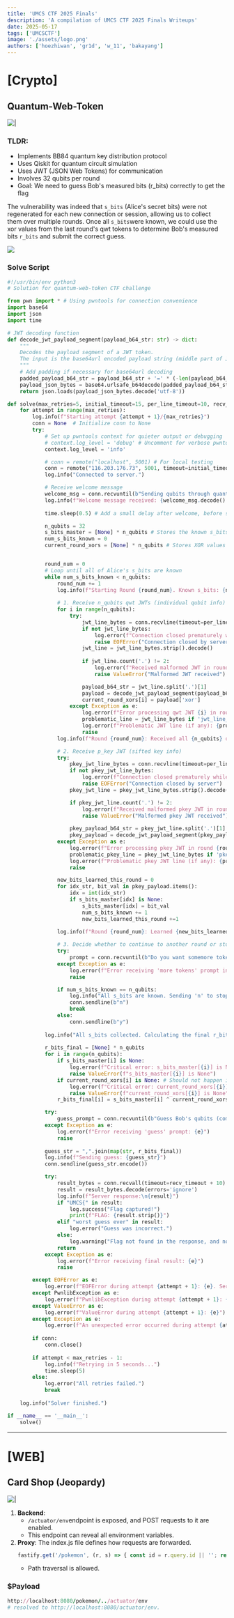 ```yaml
---
title: 'UMCS CTF 2025 Finals'
description: 'A compilation of UMCS CTF 2025 Finals Writeups'
date: 2025-05-17
tags: ['UMCSCTF']
image: './assets/logo.png'
authors: ['hoezhiwan', 'gr1d', 'w_11', 'bakayang']
---
```


# [Crypto]
## Quantum-Web-Token

![|](./assets/crypto/question.png)

### TLDR:
- Implements BB84 quantum key distribution protocol
- Uses Qiskit for quantum circuit simulation
- Uses JWT (JSON Web Tokens) for communication
- Involves 32 qubits per round
- Goal: We need to guess Bob's measured bits (r_bits) correctly to get the flag

The vulnerability was indeed that `s_bits` (Alice's secret bits) were not regenerated for each new connection or session, allowing us to collect them over multiple rounds. Once all `s_bits`were known, we could use the xor values from the last round's qwt tokens to determine Bob's measured bits `r_bits` and submit the correct guess.

![](./assets/crypto/flag.png)  

### Solve Script

```python
#!/usr/bin/env python3
# Solution for quantum-web-token CTF challenge

from pwn import * # Using pwntools for connection convenience
import base64
import json
import time

# JWT decoding function
def decode_jwt_payload_segment(payload_b64_str: str) -> dict:
    """
    Decodes the payload segment of a JWT token.
    The input is the base64url encoded payload string (middle part of JWT).
    """
    # Add padding if necessary for base64url decoding
    padded_payload_b64_str = payload_b64_str + '=' * (-len(payload_b64_str) % 4)
    payload_json_bytes = base64.urlsafe_b64decode(padded_payload_b64_str)
    return json.loads(payload_json_bytes.decode('utf-8'))

def solve(max_retries=5, initial_timeout=15, per_line_timeout=10, recv_timeout=10): # Increased timeouts
    for attempt in range(max_retries):
        log.info(f"Starting attempt {attempt + 1}/{max_retries}")
        conn = None  # Initialize conn to None
        try:
            # Set up pwntools context for quieter output or debugging
            # context.log_level = 'debug' # Uncomment for verbose pwntools output
            context.log_level = 'info'

            # conn = remote("localhost", 5001) # For local testing
            conn = remote("116.203.176.73", 5001, timeout=initial_timeout)
            log.info("Connected to server.")

            # Receive welcome message
            welcome_msg = conn.recvuntil(b"Sending qubits through quantum channel:\n", timeout=recv_timeout)
            log.info(f"Welcome message received: {welcome_msg.decode().strip()}")
            
            time.sleep(0.5) # Add a small delay after welcome, before server sends JWTs

            n_qubits = 32
            s_bits_master = [None] * n_qubits # Stores the known s_bits from Alice
            num_s_bits_known = 0
            current_round_xors = [None] * n_qubits # Stores XOR values for the current round (needs to be accessible after loop)


            round_num = 0
            # Loop until all of Alice's s_bits are known
            while num_s_bits_known < n_qubits:
                round_num += 1
                log.info(f"Starting Round {round_num}. Known s_bits: {num_s_bits_known}/{n_qubits}")
                
                # 1. Receive n_qubits qwt JWTs (individual qubit info)
                for i in range(n_qubits):
                    try:
                        jwt_line_bytes = conn.recvline(timeout=per_line_timeout) 
                        if not jwt_line_bytes:
                            log.error(f"Connection closed prematurely while reading qwt JWT {i} in round {round_num}.")
                            raise EOFError("Connection closed by server")
                        jwt_line = jwt_line_bytes.strip().decode()
                        
                        if jwt_line.count('.') != 2:
                            log.error(f"Received malformed JWT in round {round_num}, JWT {i}: {jwt_line}")
                            raise ValueError("Malformed JWT received")

                        payload_b64_str = jwt_line.split('.')[1]
                        payload = decode_jwt_payload_segment(payload_b64_str)
                        current_round_xors[i] = payload['xor']
                    except Exception as e:
                        log.error(f"Error processing qwt JWT {i} in round {round_num}: {e}")
                        problematic_line = jwt_line_bytes if 'jwt_line_bytes' in locals() and jwt_line_bytes is not None else b'N/A'
                        log.error(f"Problematic JWT line (if any): {problematic_line.decode(errors='ignore')}")
                        raise 
                log.info(f"Round {round_num}: Received all {n_qubits} qwt JWTs.")

                # 2. Receive p_key JWT (sifted key info)
                try:
                    pkey_jwt_line_bytes = conn.recvline(timeout=per_line_timeout)
                    if not pkey_jwt_line_bytes:
                        log.error(f"Connection closed prematurely while reading pkey JWT in round {round_num}.")
                        raise EOFError("Connection closed by server")
                    pkey_jwt_line = pkey_jwt_line_bytes.strip().decode()

                    if pkey_jwt_line.count('.') != 2:
                        log.error(f"Received malformed pkey JWT in round {round_num}: {pkey_jwt_line}")
                        raise ValueError("Malformed pkey JWT received")
                    
                    pkey_payload_b64_str = pkey_jwt_line.split('.')[1]
                    pkey_payload = decode_jwt_payload_segment(pkey_payload_b64_str)
                except Exception as e:
                    log.error(f"Error processing pkey JWT in round {round_num}: {e}")
                    problematic_pkey_line = pkey_jwt_line_bytes if 'pkey_jwt_line_bytes' in locals() and pkey_jwt_line_bytes is not None else b'N/A'
                    log.error(f"Problematic pkey JWT line (if any): {problematic_pkey_line.decode(errors='ignore')}")
                    raise

                new_bits_learned_this_round = 0
                for idx_str, bit_val in pkey_payload.items():
                    idx = int(idx_str) 
                    if s_bits_master[idx] is None:
                        s_bits_master[idx] = bit_val
                        num_s_bits_known += 1
                        new_bits_learned_this_round +=1
                
                log.info(f"Round {round_num}: Learned {new_bits_learned_this_round} new s_bits. Total known: {num_s_bits_known}/{n_qubits}")

                # 3. Decide whether to continue to another round or stop
                try:
                    prompt = conn.recvuntil(b"Do you want somemore tokens? (y/n): ", timeout=recv_timeout).decode()
                except Exception as e:
                    log.error(f"Error receiving 'more tokens' prompt in round {round_num}: {e}")
                    raise

                if num_s_bits_known == n_qubits:
                    log.info("All s_bits are known. Sending 'n' to stop receiving tokens.")
                    conn.sendline(b"n")
                    break 
                else:
                    conn.sendline(b"y")
            
            log.info("All s_bits collected. Calculating the final r_bits (Bob's measured bits).")
            
            r_bits_final = [None] * n_qubits
            for i in range(n_qubits):
                if s_bits_master[i] is None:
                    log.error(f"Critical error: s_bits_master[{i}] is None even after loop completion.")
                    raise ValueError(f"s_bits_master[{i}] is None")
                if current_round_xors[i] is None: # Should not happen if logic is correct
                    log.error(f"Critical error: current_round_xors[{i}] is None before final calculation.")
                    raise ValueError(f"current_round_xors[{i}] is None")
                r_bits_final[i] = s_bits_master[i] ^ current_round_xors[i]

            try:
                guess_prompt = conn.recvuntil(b"Guess Bob's qubits (comma as delimeter): ", timeout=recv_timeout).decode()
            except Exception as e:
                log.error(f"Error receiving 'guess' prompt: {e}")
                raise
                
            guess_str = ",".join(map(str, r_bits_final))
            log.info(f"Sending guess: {guess_str}")
            conn.sendline(guess_str.encode())

            try:
                result_bytes = conn.recvall(timeout=recv_timeout + 10) 
                result = result_bytes.decode(errors='ignore') 
                log.info(f"Server response:\n{result}")
                if "UMCS{" in result:
                    log.success("Flag captured!")
                    print(f"FLAG: {result.strip()}") 
                elif "worst guess ever" in result:
                    log.error("Guess was incorrect.")
                else:
                    log.warning("Flag not found in the response, and no explicit failure message.")
                return 
            except Exception as e:
                log.error(f"Error receiving final result: {e}")
                raise

        except EOFError as e:
            log.error(f"EOFError during attempt {attempt + 1}: {e}. Server closed connection.")
        except PwnlibException as e: 
            log.error(f"PwnlibException during attempt {attempt + 1}: {e}")
        except ValueError as e: 
            log.error(f"ValueError during attempt {attempt + 1}: {e}")
        except Exception as e:
            log.error(f"An unexpected error occurred during attempt {attempt + 1}: {type(e).__name__} - {e}")
        
        if conn:
            conn.close()
        
        if attempt < max_retries - 1:
            log.info(f"Retrying in 5 seconds...")
            time.sleep(5)
        else:
            log.error("All retries failed.")
            break 
            
    log.info("Solver finished.")

if __name__ == '__main__':
    solve()
```

---

# [WEB]
## Card Shop (Jeopardy)

![|](./assets/web/question1.png)

1. **Backend**: 
	- `/actuator/env`endpoint is exposed, and POST requests to it are enabled. 
	- This endpoint can reveal all environment variables.
2. **Proxy**: The index.js file defines how requests are forwarded.
	```js
	fastify.get('/pokemon', (r, s) => { const id = r.query.id || ''; return forward(r, s, 'GET', /pokemon/${id}) })
	``` 
	- Path traversal is allowed.
	
### $Payload
```rb
http://localhost:8080/pokemon/../actuator/env
# resolved to http://localhost:8080/actuator/env.
```
